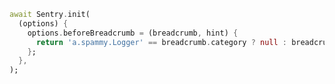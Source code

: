 ```dart {4}
await Sentry.init(
  (options) {
    options.beforeBreadcrumb = (breadcrumb, hint) {
      return 'a.spammy.Logger' == breadcrumb.category ? null : breadcrumb;
    };
  },
);
```
